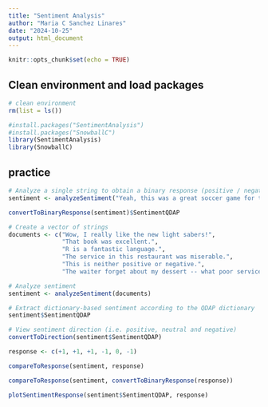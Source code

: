 ```yaml
---
title: "Sentiment Analysis"
author: "Maria C Sanchez Linares"
date: "2024-10-25"
output: html_document
---
```


```r
knitr::opts_chunk$set(echo = TRUE)
```

## Clean environment and load packages 

```r
# clean environment 
rm(list = ls())

#install.packages("SentimentAnalysis")
#install.packages("SnowballC")
library(SentimentAnalysis)
library(SnowballC)
```



## practice

```r
# Analyze a single string to obtain a binary response (positive / negative)
sentiment <- analyzeSentiment("Yeah, this was a great soccer game for the German team!")

convertToBinaryResponse(sentiment)$SentimentQDAP
```

```r
# Create a vector of strings
documents <- c("Wow, I really like the new light sabers!",
               "That book was excellent.",
               "R is a fantastic language.",
               "The service in this restaurant was miserable.",
               "This is neither positive or negative.",
               "The waiter forget about my dessert -- what poor service!")

# Analyze sentiment
sentiment <- analyzeSentiment(documents)

# Extract dictionary-based sentiment according to the QDAP dictionary
sentiment$SentimentQDAP

# View sentiment direction (i.e. positive, neutral and negative)
convertToDirection(sentiment$SentimentQDAP)

response <- c(+1, +1, +1, -1, 0, -1)

compareToResponse(sentiment, response)

compareToResponse(sentiment, convertToBinaryResponse(response))

plotSentimentResponse(sentiment$SentimentQDAP, response)

```



